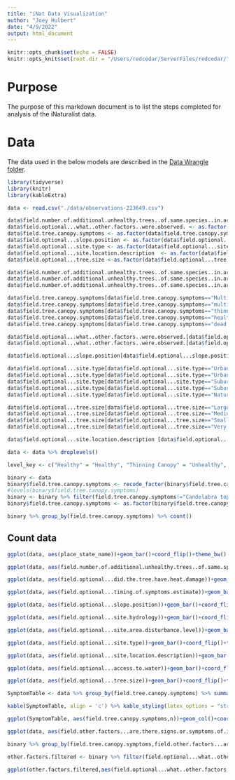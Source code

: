 ```yaml
---
title: "iNat Data Visualization"
author: "Joey Hulbert"
date: "4/9/2022"
output: html_document
---
```


```r
knitr::opts_chunk$set(echo = FALSE)
knitr::opts_knit$set(root.dir = "/Users/redcedar/ServerFiles/redcedar/") 
```

# Purpose

The purpose of this markdown document is to list the steps completed for analysis of the iNaturalist data. 

# Data

The data used in the below models are described in the [Data Wrangle folder](./data-wrangle). 

```r
library(tidyverse)
library(knitr)
library(kableExtra)
```


```r
data <- read.csv("./data/observations-223649.csv")
```

```r
data$field.number.of.additional.unhealthy.trees..of.same.species..in.area..within.sight. <- as.factor(data$field.number.of.additional.unhealthy.trees..of.same.species..in.area..within.sight.)
data$field.optional...what..other.factors..were.observed. <- as.factor(data$field.optional...what..other.factors..were.observed.)
data$field.tree.canopy.symptoms <- as.factor(data$field.tree.canopy.symptoms)
data$field.optional...slope.position <- as.factor(data$field.optional...slope.position)
data$field.optional...site.type <- as.factor(data$field.optional...site.type)
data$field.optional...site.location.description  <- as.factor(data$field.optional...site.location.description )
data$field.optional...tree.size <-as.factor(data$field.optional...tree.size)
```

```r
data$field.number.of.additional.unhealthy.trees..of.same.species..in.area..within.sight.[data$field.number.of.additional.unhealthy.trees..of.same.species..in.area..within.sight.=="4"] <- "4-6"
data$field.number.of.additional.unhealthy.trees..of.same.species..in.area..within.sight.[data$field.number.of.additional.unhealthy.trees..of.same.species..in.area..within.sight.=="5"] <- "4-6"
data$field.number.of.additional.unhealthy.trees..of.same.species..in.area..within.sight.[data$field.number.of.additional.unhealthy.trees..of.same.species..in.area..within.sight.=="2"] <- "2-3"
```

```r
data$field.tree.canopy.symptoms[data$field.tree.canopy.symptoms=="Multiple Symptoms"] <-"Multiple Symptoms (please list in Notes)"
data$field.tree.canopy.symptoms[data$field.tree.canopy.symptoms=="multiple symptoms"] <-"Multiple Symptoms (please list in Notes)"
data$field.tree.canopy.symptoms[data$field.tree.canopy.symptoms=="thinning foliage"] <-"Thinning Canopy"
data$field.tree.canopy.symptoms[data$field.tree.canopy.symptoms=="healthy"] <-"Healthy"
data$field.tree.canopy.symptoms[data$field.tree.canopy.symptoms=="dead top"] <-"Old Dead Top (needles already gone)"
```

```r
data$field.optional...what..other.factors..were.observed.[data$field.optional...what..other.factors..were.observed.=="Fungal Activitiy (mycelial fans, mushrooms at base, or conks on trunk)"] <-"Fungal Activitiy (mycelial fans, bleeding cankers, mushrooms at base, or conks on trunk)"
data$field.optional...what..other.factors..were.observed.[data$field.optional...what..other.factors..were.observed.=="Needle disease (dieback, checking, blight, etc.)"] <- "Needle or leaf disease (dieback, checking, blight, etc.)"
```

```r
data$field.optional...slope.position[data$field.optional...slope.position=="Upper 1/3rd of a slope"] <-"Top of slope"
```

```r
data$field.optional...site.type[data$field.optional...site.type=="Urban Natural"] <-"Urban"
data$field.optional...site.type[data$field.optional...site.type=="Urban Landscaped"] <-"Urban"
data$field.optional...site.type[data$field.optional...site.type=="Suburban Natural"] <-"Suburban"
data$field.optional...site.type[data$field.optional...site.type=="Suburban Lanscaped"] <-"Suburban"
data$field.optional...site.type[data$field.optional...site.type=="Natural Forest"] <-"Rural"
```

```r
data$field.optional...tree.size[data$field.optional...tree.size=="Large"] <- "Large (too big to wrap arms around trunk)"
data$field.optional...tree.size[data$field.optional...tree.size=="Medium"] <- "Medium (can wrap arms around trunk)"
data$field.optional...tree.size[data$field.optional...tree.size=="Small"] <- "Small (can wrap hands around trunk)"
data$field.optional...tree.size[data$field.optional...tree.size=="Very Large"] <- "Very Large (would take many people to wrap arms around trunk)"
```

```r
data$field.optional...site.location.description [data$field.optional...site.location.description =="Yard or open park grounds"] <- "Urban yard or open park grounds"
```


```r
data <- data %>% droplevels()
```


```r
level_key <- c("Healthy" = "Healthy", "Thinning Canopy" = "Unhealthy", "New Dead Top (red or brown needles still attached)" = "Unhealthy", "Old Dead Top (needles already gone)" = "Unhealthy", "Tree is dead" = "Unhealthy", "Multiple Symptoms (please list in Notes)" = "Unhealthy", "Extra Cone Crop" = "Unhealthy", "Browning Canopy" = "Unhealthy","Branch Dieback or 'Flagging'" = "Unhealthy", "Other (please describe in Notes)" = "Unhealthy", "Yellowing Canopy" = "Unhealthy")

binary <- data
binary$field.tree.canopy.symptoms <- recode_factor(binary$field.tree.canopy.symptoms, !!!level_key)
#levels(binary$field.tree.canopy.symptoms)
binary <- binary %>% filter(field.tree.canopy.symptoms!="Candelabra top or very old spike top (old growth)") %>% droplevels()
binary$field.tree.canopy.symptoms <- as.factor(binary$field.tree.canopy.symptoms)
```


```r
binary %>% group_by(field.tree.canopy.symptoms) %>% count()
```


## Count data

```r
ggplot(data, aes(place_state_name))+geom_bar()+coord_flip()+theme_bw() 
```


```r
ggplot(data, aes(field.number.of.additional.unhealthy.trees..of.same.species..in.area..within.sight.))+geom_bar()+coord_flip()+theme_bw() 
```


```r
ggplot(data, aes(field.optional...did.the.tree.have.heat.damage))+geom_bar()+coord_flip()+theme_bw() 
```

```r
ggplot(data, aes(field.optional...timing.of.symptoms.estimate))+geom_bar()+coord_flip()+theme_bw()
```

```r
ggplot(data, aes(field.optional...slope.position))+geom_bar()+coord_flip()+theme_bw()
```

```r
ggplot(data, aes(field.optional...site.hydrology))+geom_bar()+coord_flip()+theme_bw()
```

```r
ggplot(data, aes(field.optional...site.area.disturbance.level))+geom_bar()+coord_flip()+theme_bw()
```

```r
ggplot(data, aes(field.optional...site.type))+geom_bar()+coord_flip()+theme_bw() 
```

```r
ggplot(data, aes(field.optional...site.location.description))+geom_bar()+coord_flip()+theme_bw()
```

```r
ggplot(data, aes(field.optional...access.to.water))+geom_bar()+coord_flip()+theme_bw()
```

```r
ggplot(data, aes(field.optional...tree.size))+geom_bar()+coord_flip()+theme_bw()
```

```r
SymptomTable <- data %>% group_by(field.tree.canopy.symptoms) %>% summarize(n=n())
```


```r
kable(SymptomTable, align = 'c') %>% kable_styling(latex_options = "striped")
```


```r
ggplot(SymptomTable, aes(field.tree.canopy.symptoms,n))+geom_col()+coord_flip() +theme_bw()+geom_text(aes(label=n),nudge_y=30)
```



```r
ggplot(data, aes(field.other.factors...are.there.signs.or.symptoms.of.insect..diseases..or.other.damage.))+geom_bar()+coord_flip()+theme_bw()
```

```r
binary %>% group_by(field.tree.canopy.symptoms,field.other.factors...are.there.signs.or.symptoms.of.insect..diseases..or.other.damage.) %>% count()
```


```r
other.factors.filtered <- binary %>% filter(field.optional...what..other.factors..were.observed.!="No selection"&field.optional...what..other.factors..were.observed.!="") %>% droplevels()
```


```r
ggplot(other.factors.filtered,aes(field.optional...what..other.factors..were.observed.))+geom_bar()+coord_flip() +facet_wrap(~field.tree.canopy.symptoms) +theme_bw()
```
